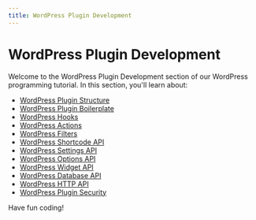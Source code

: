 ```yaml
---
title: WordPress Plugin Development
---
```


# WordPress Plugin Development

Welcome to the WordPress Plugin Development section of our WordPress programming tutorial. In this section, you'll learn about:

- [WordPress Plugin Structure](./0-wordpress-plugin-structure.mdx)
- [WordPress Plugin Boilerplate](./1-wordpress-plugin-boilerplate.mdx)
- [WordPress Hooks](./2-wordpress-hooks.mdx)
- [WordPress Actions](./3-wordpress-actions.mdx)
- [WordPress Filters](./4-wordpress-filters.mdx)
- [WordPress Shortcode API](./5-wordpress-shortcode-api.mdx)
- [WordPress Settings API](./6-wordpress-settings-api.mdx)
- [WordPress Options API](./7-wordpress-options-api.mdx)
- [WordPress Widget API](./8-wordpress-widget-api.mdx)
- [WordPress Database API](./9-wordpress-database-api.mdx)
- [WordPress HTTP API](./10-wordpress-http-api.mdx)
- [WordPress Plugin Security](./11-wordpress-plugin-security.mdx)

Have fun coding!